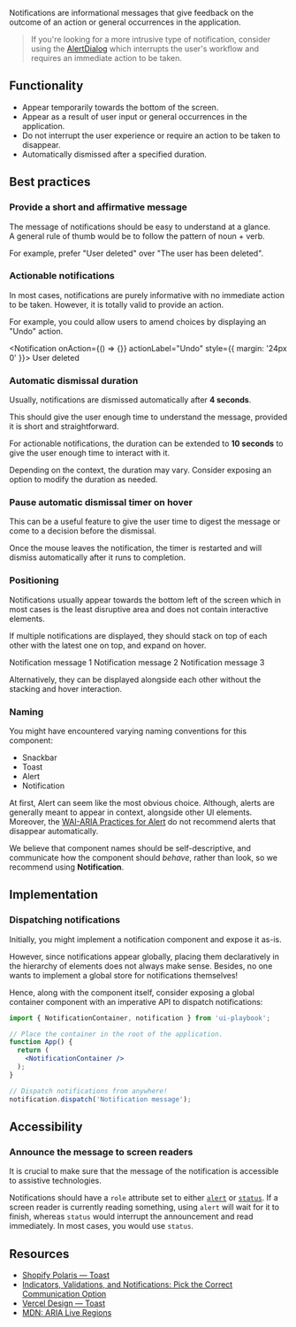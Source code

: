 
<article>

<Title>
  Notification
</Title>

Notifications are informational messages that give feedback on the outcome of an action or general occurrences in the application.

<div className="center">
  <Notification style={{ margin: '32px 0' }} />
</div>

> If you're looking for a more intrusive type of notification, consider using the [AlertDialog](https://www.w3.org/TR/wai-aria-practices-1.2/#alertdialog) which interrupts the user's workflow and requires an immediate action to be taken.

</article>

<article>

## Functionality

- Appear temporarily towards the bottom of the screen.
- Appear as a result of user input or general occurrences in the application.
- Do not interrupt the user experience or require an action to be taken to disappear.
- Automatically dismissed after a specified duration.

</article>

<article>

## Best practices

### Provide a short and affirmative message

The message of notifications should be easy to understand at a glance. <br />
A general rule of thumb would be to follow the pattern of noun + verb.

For example, prefer "User deleted" over "The user has been deleted".

### Actionable notifications

In most cases, notifications are purely informative with no immediate action to be taken.
However, it is totally valid to provide an action.

For example, you could allow users to amend choices by displaying an "Undo" action.

<Notification onAction={() => {}} actionLabel="Undo" style={{ margin: '24px 0' }}>
  User deleted
</Notification>

### Automatic dismissal duration

Usually, notifications are dismissed automatically after <strong>4 seconds</strong>.

This should give the user enough time to understand the message, provided it is short and straightforward.

For actionable notifications, the duration can be extended to <strong>10 seconds</strong> to give the user enough time to interact with it.

Depending on the context, the duration may vary. Consider exposing an option to modify the duration as needed.

### Pause automatic dismissal timer on hover

This can be a useful feature to give the user time to digest the message or come to a decision before the dismissal.

Once the mouse leaves the notification, the timer is restarted and will dismiss automatically after it runs to completion.

### Positioning

Notifications usually appear towards the bottom left of the screen which in most cases is the least disruptive area and does not contain interactive elements.

If multiple notifications are displayed, they should stack on top of each other with the latest one on top, and expand on hover.

<NotificationContainer>
  <Notification>Notification message 1</Notification>
  <Notification>Notification message 2</Notification>
  <Notification>Notification message 3</Notification>
</NotificationContainer>

Alternatively, they can be displayed alongside each other without the stacking and hover interaction.

### Naming

You might have encountered varying naming conventions for this component:

- Snackbar
- Toast
- Alert
- Notification

At first, Alert can seem like the most obvious choice.
Although, alerts are generally meant to appear in context, alongside other UI elements.
Moreover, the [WAI-ARIA Practices for Alert](https://www.w3.org/TR/wai-aria-practices/#alert) do not recommend alerts that disappear automatically.

We believe that component names should be self-descriptive, and communicate how the component should _behave_, rather than look, so we recommend using <strong>Notification</strong>.

</article>

<article>

## Implementation

### Dispatching notifications

Initially, you might implement a notification component and expose it as-is.

However, since notifications appear globally, placing them declaratively in the hierarchy of elements does not always make sense.
Besides, no one wants to implement a global store for notifications themselves!

Hence, along with the component itself, consider exposing a global container component with an imperative API to dispatch notifications:

```jsx
import { NotificationContainer, notification } from 'ui-playbook';

// Place the container in the root of the application.
function App() {
  return (
    <NotificationContainer />
  );
}

// Dispatch notifications from anywhere!
notification.dispatch('Notification message');
```

</article>

<article>

## Accessibility

### Announce the message to screen readers

It is crucial to make sure that the message of the notification is accessible to assistive technologies.

Notifications should have a `role` attribute set to either [`alert`](https://developer.mozilla.org/en-US/docs/Web/Accessibility/ARIA/ARIA_Techniques/Using_the_alert_role) or [`status`](https://developer.mozilla.org/en-US/docs/Web/Accessibility/ARIA/ARIA_Techniques/Using_the_status_role).
If a screen reader is currently reading something, using `alert` will wait for it to finish, whereas `status` would interrupt the announcement and read immediately. In most cases, you would use `status`.

</article>

<article>

## Resources

- [Shopify Polaris — Toast](https://polaris.shopify.com/components/feedback-indicators/toast)
- [Indicators, Validations, and Notifications: Pick the Correct Communication Option](https://www.nngroup.com/articles/indicators-validations-notifications/)
- [Vercel Design — Toast](https://vercel.com/design/toast)
- [MDN: ARIA Live Regions](https://developer.mozilla.org/en-US/docs/Web/Accessibility/ARIA/ARIA_Live_Regions)

</article>
